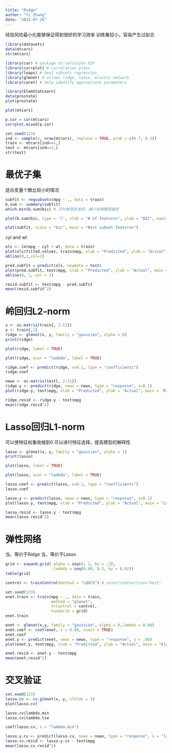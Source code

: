 ```yaml
---
title: "Ridge"
author: "Yi Zhang"
date: "2023-07-26"
---
```


经验风险最小化能够保证得到很好的学习效率
训练集较小，容易产生过拟合
```r
library(datasets)
data(mtcars)
str(mtcars)
```

```r
library(car) # package to calculate VIF
library(corrplot) # correlation plots
library(leaps) # best subsets regression
library(glmnet) # allows ridge, lasso, elastic network
library(caret) # help identify appropriate parameters
```

```r
library(ElemStatLearn)
data(prostate)
plot(prostate)
```

```r
plot(mtcars)
```
```r
p.cor = cor(mtcars)
corrplot.mixed(p.cor)
```
```r
set.seed(123)
ind <- sample(2, nrow(mtcars), replace = TRUE, prob = c(0.7, 0.3))
train <- mtcars[ind==1,]
test <- mtcars[ind==2,]
str(test)
```

# 最优子集
适合变量个数比较小的情况
```r
subfit <- regsubsets(mpg ~ ., data = train)
b.sum <- summary(subfit)
which.min(b.sum$bic) # 贝叶斯信息准则，越小说明模型越优
```
```r
plot(b.sum$bic, type = 'l', xlab = "# of features", ylab = "BIC", main = "BIC score")
```
```r
plot(subfit, scale = "bic", main = "Best subset features")
```
cyl and wt

```r
ols <- lm(mpg ~ cyl + wt, data = train)
plot(ols$fitted.values, train$mpg, xlab = "Predicted", ylab = "Actual", main = "Predicted vs. Actual")
abline(0,1,col=2)
```


```r
pred.subfit = predict(ols, newdata = test)
plot(pred.subfit, test$mpg, xlab = "Predicted", ylab = "Actual", main = "Predicted vs. Actual")
abline(0, 1, col = 2)
```
```r
resid.subfit <- test$mpg - pred.subfit
mean(resid.subfit^2)
```

# 岭回归L2-norm
```r
x <- as.matrix(train[, 2:11])
y <- train[,1]
ridge <- glmnet(x, y, family = "gaussian", alpha = 0)
print(ridge)
```

```r
plot(ridge, label = TRUE)
```

```r
plot(ridge, xvar = "lambda", label = TRUE)
```
```r
ridge.coef <- predict(ridge, s=0.1, type = "coefficients")
ridge.coef
```

```r
newx <- as.matrix(test[, 2:11])
ridge.y <- predict(ridge, newx = newx, type = "response", s=0.1)
plot(ridge.y, test$mpg, xlab = "Predicted", ylab = "Actual", main = "Ridge Regression")
```
```r
ridge.resid <- ridge.y - test$mpg
mean(ridge.resid^2)
```

# Lasso回归L1-norm
可以使特征权重收缩到0
可以进行特征选择，提高模型的解释性
```r
lasso <- glmnet(x, y, family = "gaussian", alpha = 1)
print(lasso)
```

```r
plot(lasso, label = TRUE)
```

```r
plot(lasso, xvar = "lambda", label = TRUE)
```

```r
lasso.coef <- predict(lasso, s=0.1, type = "coefficients")
lasso.coef
```

```r
lasso.y <- predict(lasso, newx = newx, type = "response", s=0.1)
plot(lasso.y, test$mpg, xlab = "Predicted", ylab = "Actual", main = "Lasso Regression")
```

```r
lasso.resid <- lasso.y - test$mpg
mean(lasso.resid^2)
```
# 弹性网络
当\alpha=0，等价于Ridge
当\alpha=1，等价于Lasso
```r
grid <- expand.grid(.alpha = seq(0, 1, by = .2),
                    .lambda = seq(0.00, 0.2, by = 0.02))
table(grid)
```


```r
control <- trainControl(method = "LOOCV") # selectionFunction="best"
```

```r
set.seed(123)
enet.train <- train(mpg ~ ., data = train,
                    method = "glmnet",
                    trControl = control,
                    tuneGrid = grid)
enet.train
```
```r
enet <- glmnet(x,y, family = "gaussian", alpha = 0,lambda = 0.08)
enet.coef <- coef(enet, s = 0.08, exact = TRUE)
enet.coef
enet.y <- predict(enet, newx = newx, type = "response", s = .08)
plot(enet.y, test$mpg, xlab = "Predicted", ylab = "Actual", main = "Elastic Net")
```
```r
enet.resid <- enet.y - test$mpg
mean(enet.resid^2)
```

# 交叉验证
```r
set.seed(123)
lasso.cv <- cv.glmnet(x, y, nfolds = 3)
plot(lasso.cv)
```

```r
lasso.cv$lambda.min
lasso.cv$lambda.lse
```

```r
coef(lasso.cv, s = "lambda.min")
```
```r
lasso.y.cv <- predict(lasso.cv, newx = newx, type = "response", s = "lambda.min")
lasso.cv.resid <- lasso.y.cv - test$mpg
mean(lasso.cv.resid^2)
```
